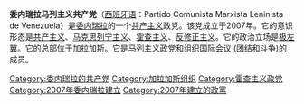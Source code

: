 '''委内瑞拉马列主义共产党'''（[[西班牙语|西班牙语]]：Partido Comunista Marxista Leninista de Venezuela）是[[委内瑞拉|委内瑞拉]]的一个[[共产主义|共产主义]]政党。该党成立于2007年。它的意识形态是[[共产主义|共产主义]]、[[马克思列宁主义|马克思列宁主义]]、[[霍查主义|霍查主义]]、[[反修正主义|反修正主义]]。它的政治立场是[[极左翼|极左翼]]。它的总部位于[[加拉加斯|加拉加斯]]。它是[[马列主义政党和组织国际会议_(团结和斗争)|马列主义政党和组织国际会议 (团结和斗争)]]的成员。
{{马列主义政党和组织国际会议 (团结和斗争)}}

{{Communist-party-stub}}
[[Category:委内瑞拉的共产党|Category:委内瑞拉的共产党]]
[[Category:加拉加斯组织|Category:加拉加斯组织]]
[[Category:霍查主义政党|Category:霍查主义政党]]
[[Category:2007年委内瑞拉建立|Category:2007年委内瑞拉建立]]
[[Category:2007年建立的政黨|Category:2007年建立的政黨]]